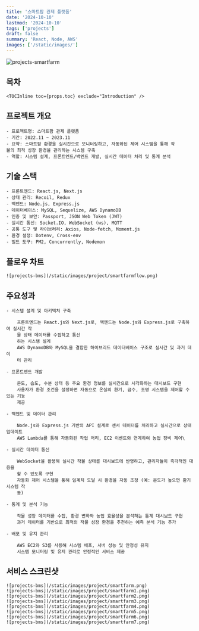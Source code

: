 ```yaml
---
title: '스마트팜 관제 플랫폼'
date: '2024-10-10'
lastmod: '2024-10-10'
tags: ['projects']
draft: false
summary: 'React, Node, AWS'
images: ['/static/images/']
---
```


![projects-smartfarm](/static/images/project/smartfarm.png)
## 목차
    <TOCInline toc={props.toc} exclude="Introduction" />

## 프로젝트 개요
    - 프로젝트명: 스마트팜 관제 플랫폼
    - 기간: 2022.11 ~ 2023.11
    - 요약: 스마트팜 환경을 실시간으로 모니터링하고, 자동화된 제어 시스템을 통해 작
    물의 최적 성장 환경을 관리하는 시스템 구축
    - 역할: 시스템 설계, 프론트엔드/백엔드 개발, 실시간 데이터 처리 및 통계 분석

## 기술 스택
    - 프론트엔드: React.js, Next.js
    - 상태 관리: Recoil, Redux
    - 백엔드: Node.js, Express.js
    - 데이터베이스: MySQL, Sequelize, AWS DynamoDB
    - 인증 및 보안: Passport, JSON Web Token (JWT)
    - 실시간 통신: Socket.IO, WebSocket (ws), MQTT
    - 공통 도구 및 라이브러리: Axios, Node-fetch, Moment.js
    - 환경 설정: Dotenv, Cross-env
    - 빌드 도구: PM2, Concurrently, Nodemon

## 플로우 차트
    ![projects-bms](/static/images/project/smartfarmflow.png)

## 주요성과
    - 시스템 설계 및 아키텍처 구축

        프론트엔드는 React.js와 Next.js로, 백엔드는 Node.js와 Express.js로 구축하여 실시간 작
        물 상태 데이터를 수집하고 통신
        하는 시스템 설계
        AWS DynamoDB와 MySQL을 결합한 하이브리드 데이터베이스 구조로 실시간 및 과거 데이
        터 관리

    - 프론트엔드 개발

        온도, 습도, 수분 상태 등 주요 환경 정보를 실시간으로 시각화하는 대시보드 구현
        사용자가 환경 조건을 설정하면 자동으로 온실의 환기, 급수, 조명 시스템을 제어할 수 있는 기능
        제공

    - 백엔드 및 데이터 관리

        Node.js와 Express.js 기반의 API 설계로 센서 데이터를 처리하고 실시간으로 상태 업데이트
        AWS Lambda를 통해 자동화된 작업 처리, EC2 이벤트와 연계하여 농업 장비 제어\

    - 실시간 데이터 통신

        WebSocket을 활용해 실시간 작물 상태를 대시보드에 반영하고, 관리자들이 즉각적인 대응을
        할 수 있도록 구현
        자동화 제어 시스템을 통해 임계치 도달 시 환경을 자동 조정 (예: 온도가 높으면 환기 시스템 작
        동)

    - 통계 및 분석 기능

        작물 성장 데이터를 수집, 환경 변화와 농업 효율성을 분석하는 통계 대시보드 구현
        과거 데이터를 기반으로 최적의 작물 성장 환경을 추천하는 예측 분석 기능 추가

    - 배포 및 유지 관리

        AWS EC2와 S3를 사용해 시스템 배포, 서버 성능 및 안정성 유지
        시스템 모니터링 및 유지 관리로 안정적인 서비스 제공

## 서비스 스크린샷
    ![projects-bms](/static/images/project/smartfarm.png)
    ![projects-bms](/static/images/project/smartfarm1.png)
    ![projects-bms](/static/images/project/smartfarm2.png)
    ![projects-bms](/static/images/project/smartfarm3.png)
    ![projects-bms](/static/images/project/smartfarm4.png)
    ![projects-bms](/static/images/project/smartfarm5.png)
    ![projects-bms](/static/images/project/smartfarm6.png)
    ![projects-bms](/static/images/project/smartfarm7.png)